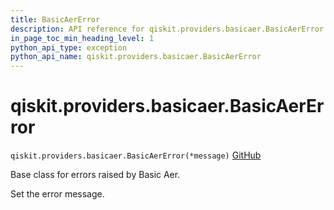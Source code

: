 ```yaml
---
title: BasicAerError
description: API reference for qiskit.providers.basicaer.BasicAerError
in_page_toc_min_heading_level: 1
python_api_type: exception
python_api_name: qiskit.providers.basicaer.BasicAerError
---
```


<span id="qiskit-providers-basicaer-basicaererror" />

# qiskit.providers.basicaer.BasicAerError

<span id="qiskit.providers.basicaer.BasicAerError" />

`qiskit.providers.basicaer.BasicAerError(*message)` [GitHub](https://github.com/qiskit/qiskit/tree/stable/0.25/qiskit/providers/basicaer/exceptions.py "view source code")

Base class for errors raised by Basic Aer.

Set the error message.

